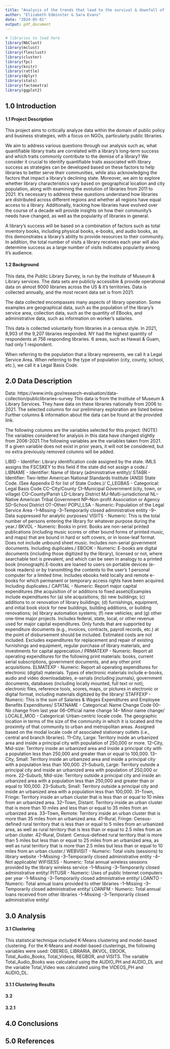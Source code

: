 ```yaml
---
title: "Analysis of the trends that lead to the survival & downfall of American public libraries"
author: "Elizabeth Edminster & Sara Evans"
date: "2024-05-01"
output: pdf_document
---
```


```r
# libraries to load here
library(NbClust)
library(mclust)
library(flexclust)
library(cluster)
library(fpc)
library(knitr)
library(rattle)
library(dplyr)
library(stats)
library(factoextra)
library(ggplot2)

```

## 1.0 Introduction

#### 1.1 Project Description

This project aims to critically analyze data within the domain of public policy and business strategies, with a focus on NGOs, particularly public libraries. 

We aim to address various questions through our analysis such as, what quantifiable library traits are correlated with a library's long-term success and which traits commonly contribute to the demise of a library?  We consider it crucial to identify quantifiable traits associated with library success as strategies can be developed based on these factors to help libraries to better serve their communities, while also acknowledging the factors that impact a library's declining state. Moreover, we aim to explore whether library characteristics vary based on geographical location and city population, along with examining the evolution of libraries from 2011 to 2021. It's necessary to address these questions understand how libraries are distributed across different regions and whether all regions have equal access to a library. Additionally, tracking how libraries have evolved over the course of a decade will provide insights on how their community's needs have changed, as well as the popularity of libraries in general.

A library's success will be based on a combination of factors such as total inventory books, including physical books, e-books, and audio books, as this demonstrates a library's ability to provide resources to their community. In addition, the total number of visits a library receives each year will also determine success as a large number of visits indicates popularity among it's audience.
 
 
#### 1.2 Background
 
 This data, the Public Library Survey, is run by the Institute of Museum & Library services. The data sets are publicly accessible & provide operational data on almost 9000 libraries across the US & it's territories. Data is collected annually, and the most recent data set is from 2021. 
 
 The data collected encompasses many aspects of library operation. Some examples are geographical data, such as the population of the library's service area, collection data, such as the quantity of EBooks, and administrative data, such as information on worker's salaries. 
 
 This data is collected voluntarily from libraries in a census style. In 2021, 8,903 of the 9,207 libraries responded. NY had the highest quantity of respondents at 756 responding libraries. 6 areas, such as Hawaii & Guam, had only 1 respondent. 
 
 When referring to the population that a library represents, we call it a Legal Service Area. When referring to the type of population (city, county, school, etc.), we call it a Legal Basis Code. 


## 2.0 Data Description 

Data: https://www.imls.gov/research-evaluation/data-collection/publiclibraries-survey
This data is from the Institute of Museum & Library Services. They have data on these libraries nationally
from 2006 to 2021. The selected columns for our preliminary exploration are listed below. Further columns
& information about the data can be found at the provided link. 

The following columns are the variables selected for this project: (NOTE) The variables considered for analysis in this data have changed slightly from 2006-2021.The following variables are the variables taken from 2021. If a given variable does not exist in prior years, it will not be considered, but no extra previously removed columns will be added.

LIBID - Identifier: Library identification code assigned by the state. IMLS assigns the FSCSKEY to this field if the state did not assign a code./
LIBNAME - Identifier: Name of library (administrative entity)/
STABR - Identifier: Two-letter American National Standards Institute (ANSI) State Code. (See Appendix D for list of State Codes.)/
C_LEGBAS - Categorical: Legal Basis Code CC–City/County CI–Municipal Government (city, town, or village) CO–County/Parish LD–Library District MJ–Multi-jurisdictional NL–Native American Tribal Government NP–Non-profit Association or Agency SD–School District OT–Other/
POPU_LSA - Numeric: Population of the Legal Service Area -1–Missing -3–Temporarily closed administrative entity -9–Data suppressed for analytic purposes/
VISITS - Numeric: This is the total number of persons entering the library for whatever purpose during the year./
BKVOL - Numeric: Books in print. Books are non-serial printed publications (including music scores or other bound forms of printed music, and maps) that are bound in hard or soft covers, or in loose-leaf format. Does not include unbound sheet music. Includes non-serial government documents. Including duplicates./
EBOOK - Numeric: E-books are digital documents (including those digitized by the library), licensed or not, where searchable text is prevalent, and which can be seen in analogy to a printed book (monograph).E-books are loaned to users on portable devices (e-book readers) or by transmitting the contents to the user’s 1 personal computer for a limited time. Includes ebooks held locally and remote e-books for which permanent or temporary access rights have been acquired. Including duplicates./
CAPITAL - Numeric: Report major capital expenditures (the acquisition of or additions to fixed assets)Examples include expenditures for (a) site acquisitions; (b) new buildings; (c) additions to or renovation of library buildings; (d) furnishings, equipment, and initial book stock for new buildings, building additions, or building renovations; (e) library automation systems; (f) new vehicles; and (g) other one-time major projects. Includes federal, state, local, or other revenue used for major capital expenditures. Only funds that are supported by expenditure documents (e.g., invoices, contracts, payroll records, etc.) at the point of disbursement should be included. Estimated costs are not included. Excludes expenditures for replacement and repair of existing furnishings and equipment, regular purchase of library materials, and investments for capital appreciation./
PRMATEXP - Numeric: Report all operating expenditures for the following print materials: books, current serial subscriptions, government documents, and any other print acquisitions.
ELMATEXP - Numeric: Report all operating expenditures for electronic (digital) materials. Types of electronic materials include e-books, audio and video downloadables, e-serials (including journals), government documents, databases (including locally mounted, full text or not), electronic files, reference tools, scores, maps, or pictures in electronic or digital format, including materials digitized by the library/
STAFFEXP - Numeric: This is the sum of Salaries & Wages Expenditures and Employee Benefits Expenditures/
STATNAME - Categorical: Name Change Code 00–No change from last year 06–Official name change 14– Minor name change/
LOCALE_MOD - Categorical: Urban-centric locale code. The geographic location in terms of the size of the community in which it is located and the proximity of that community to urban and metropolitan areas. Assigned based on the modal locale code of associated stationary outlets (i.e., central and branch libraries). 11–City, Large: Territory inside an urbanized area and inside a principal city with population of 250,000 or more. 12–City, Mid-size: Territory inside an urbanized area and inside a principal city with a population less than 250,000 and greater than or equal to 100,000. 13–City, Small: Territory inside an urbanized area and inside a principal city with a population less than 100,000. 21–Suburb, Large: Territory outside a principal city and inside an urbanized area with population of 250,000 or more. 22–Suburb, Mid-size: Territory outside a principal city and inside an urbanized area with a population less than 250,000 and greater than or equal to 100,000. 23–Suburb, Small: Territory outside a principal city and inside an urbanized area with a population less than 100,000. 31–Town, Fringe: Territory inside an urban cluster that is less than or equal to 10 miles from an urbanized area. 32–Town, Distant: Territory inside an urban cluster that is more than 10 miles and less than or equal to 35 miles from an urbanized area. 33–Town, Remote: Territory inside an urban cluster that is more than 35 miles from an urbanized area. 41–Rural, Fringe: Census-defined rural territory that is less than or equal to 5 miles from an urbanized area, as well as rural territory that is less than or equal to 2.5 miles from an urban cluster. 42–Rural, Distant: Census-defined rural territory that is more than 5 miles but less than or equal to 25 miles from an urbanized area, as well as rural territory that is more than 2.5 miles but less than or equal to 10 miles from an urban cluster./
WEBVISIT - Numeric: Total visits (sessions) to library website -1–Missing -3–Temporarily closed administrative entity -4–Not applicable/
WIFISESS - Numeric: Total annual wireless sessions provided by the library wireless service -1–Missing -3–Temporarily closed administrative entity/
PITUSR - Numeric: Uses of public Internet computers per year -1–Missing -3–Temporarily closed administrative entity/
LOANTO - Numeric: Total annual loans provided to other libraries -1–Missing -3–Temporarily closed administrative entity/
LOANFM - Numeric: Total annual loans received from other libraries -1–Missing -3–Temporarily closed administrative entity/





## 3.0 Analysis 

#### 3.1 Clustering

This statistical technique included K-Means clustering and model-based clustering. For the K-Means and model-based clusterings, the following variables were used: OBEREG, LIBRARIA, BKVOL, EBOOK, Total_Audio_Books, Total_Videos, REGBOR, and VISITS. The variable Total_Audio_Books was calculated using the AUDIO_PH and AUDIO_DL and the variable Total_Video was calculated using the VIDEOS_PH and AUDIO_DL.




#### 3.1.1 Clustering Results




#### 3.2 




#### 3.2.1 





## 4.0 Conclusions

## 5.0 References 
